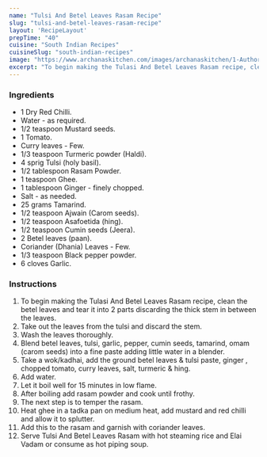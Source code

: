 ---
name: "Tulsi And Betel Leaves Rasam Recipe"
slug: "tulsi-and-betel-leaves-rasam-recipe"
layout: 'RecipeLayout'
prepTime: "40"
cuisine: "South Indian Recipes"
cuisineSlug: "south-indian-recipes"
image: "https://www.archanaskitchen.com/images/archanaskitchen/1-Author/Neeru_Srikanth/Tulasi__Beetal_Leaves_Rasam.jpg"
excerpt: "To begin making the Tulasi And Betel Leaves Rasam recipe, clean the betel leaves and tear it into 2 parts discarding the thick stem in between the leaves"
---

### Ingredients

- 1 Dry Red Chilli.
- Water - as required.
- 1/2 teaspoon Mustard seeds.
- 1 Tomato.
- Curry leaves - Few.
- 1/3 teaspoon Turmeric powder (Haldi).
- 4 sprig Tulsi (holy basil).
- 1/2 tablespoon Rasam Powder.
- 1 teaspoon Ghee.
- 1 tablespoon Ginger - finely chopped.
- Salt - as needed.
- 25 grams Tamarind.
- 1/2 teaspoon Ajwain (Carom seeds).
- 1/2 teaspoon Asafoetida (hing).
- 1/2 teaspoon Cumin seeds (Jeera).
- 2 Betel leaves (paan).
- Coriander (Dhania) Leaves - Few.
- 1/3 teaspoon Black pepper powder.
- 6 cloves Garlic.

### Instructions

1. To begin making the Tulasi And Betel Leaves Rasam recipe, clean the betel leaves and tear it into 2 parts discarding the thick stem in between the leaves.
1. Take out the leaves from the tulsi and discard the stem.
1. Wash the leaves thoroughly.
1. Blend betel leaves, tulsi, garlic, pepper, cumin seeds, tamarind, omam (carom seeds) into a fine paste adding little water in a blender.
1. Take a wok/kadhai, add the ground betel leaves & tulsi paste, ginger , chopped tomato, curry leaves, salt, turmeric & hing.
1. Add water.
1. Let it boil well for 15 minutes in low flame.
1. After boiling add rasam powder and cook until frothy.
1. The next step is to temper the rasam.
1. Heat ghee in a tadka pan on medium heat, add mustard and red chilli and allow it to splutter.
1. Add this to the rasam and garnish with coriander leaves.
1. Serve Tulsi And Betel Leaves Rasam with hot steaming rice and Elai Vadam or consume as hot piping soup.
